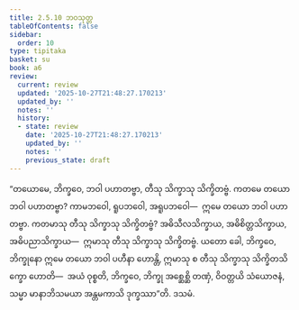 ```yaml
---
title: 2.5.10 ဘဝသုတ္တ
tableOfContents: false
sidebar:
  order: 10
type: tipitaka
basket: su
book: a6
review:
  current: review
  updated: '2025-10-27T21:48:27.170213'
  updated_by: ''
  notes: ''
  history:
  - state: review
    date: '2025-10-27T21:48:27.170213'
    updated_by: ''
    notes: ''
    previous_state: draft
---
```



<ReviewStatus review={frontmatter.review} showDetails={true} />

<HypothesisAnnotation frontmatter={frontmatter} />

<DynamicBreadcrumb />

<Division number="105" book="a6" e="ch" v="16" p="386">

<Paragraph number="734" book="a6">
“တယောမေ, ဘိက္ခဝေ, ဘဝါ ပဟာတဗ္ဗာ, တီသု သိက္ခာသု သိက္ခိတဗ္ဗံ. ကတမေ တယော ဘဝါ ပဟာတဗ္ဗာ? ကာမဘဝေါ, ရူပဘဝေါ, အရူပဘဝေါ—  ဣမေ တယော ဘဝါ ပဟာတဗ္ဗာ. ကတမာသု တီသု သိက္ခာသု သိက္ခိတဗ္ဗံ? အဓိသီလသိက္ခာယ, အဓိစိတ္တသိက္ခာယ, အဓိပညာသိက္ခာယ—  ဣမာသု တီသု သိက္ခာသု သိက္ခိတဗ္ဗံ. ယတော ခေါ, ဘိက္ခဝေ, ဘိက္ခုနော ဣမေ တယော ဘဝါ ပဟီနာ ဟောန္တိ, ဣမာသု စ တီသု သိက္ခာသု သိက္ခိတသိက္ခော ဟောတိ—  အယံ ဝုစ္စတိ, ဘိက္ခဝေ, ဘိက္ခု အစ္ဆေစ္ဆိ တဏှံ, ဝိဝတ္တယိ သံယောဇနံ, သမ္မာ မာနာဘိသမယာ အန္တမကာသိ ဒုက္ခဿာ”တိ.

</Paragraph>
</Division>

<Paragraph number="735" type="center" book="a6">
ဒသမံ.
</Paragraph>